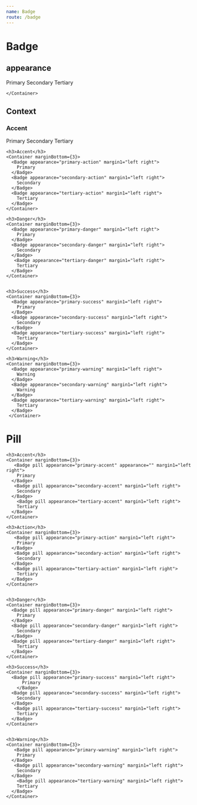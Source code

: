 ---
name: Badge
route: /badge
---


# Badge

<Props of={Badge} />

## appearance

<Playground>
  <ThemeProvider>
    <Container marginBottom={3}>
      <Badge appearance="primary" margin1="left right">
        Primary
      </Badge>
      <Badge appearance="secondary" margin1="left right">
        Secondary
      </Badge>
      <Badge appearance="tertiary" margin1="left right">Tertiary</Badge>

    </Container>

  </ThemeProvider>
</Playground>

## Context

<Playground>
  <ThemeProvider>
    <h3>Accent</h3>
    <Container marginBottom={3}>
      <Badge appearance='primary-accent' margin1="left right">
        Primary 
      </Badge>
      <Badge appearance='secondary-accent' margin1="left right">
        Secondary
      </Badge>
      <Badge appearance='tertiary-accent' margin1="left right">
        Tertiary
      </Badge>
    </Container>

    <h3>Accent</h3>
    <Container marginBottom={3}>
      <Badge appearance="primary-action" margin1="left right">
        Primary
      </Badge>
      <Badge appearance="secondary-action" margin1="left right">
        Secondary
      </Badge>
      <Badge appearance="tertiary-action" margin1="left right">
        Tertiary
      </Badge>
    </Container>

    <h3>Danger</h3>
    <Container marginBottom={3}>
      <Badge appearance="primary-danger" margin1="left right">
        Primary
      </Badge>
      <Badge appearance="secondary-danger" margin1="left right">
        Secondary
      </Badge>
       <Badge appearance="tertiary-danger" margin1="left right">
        Tertiary
      </Badge>
    </Container>


    <h3>Success</h3>
    <Container marginBottom={3}>
      <Badge appearance="primary-success" margin1="left right">
        Primary
      </Badge>
      <Badge appearance="secondary-success" margin1="left right">
        Secondary
      </Badge>
      <Badge appearance="tertiary-success" margin1="left right">
        Tertiary
      </Badge>
    </Container>

    <h3>Warning</h3>
    <Container marginBottom={3}>
      <Badge appearance="primary-warning" margin1="left right">
        Warning
      </Badge>
      <Badge appearance="secondary-warning" margin1="left right">
        Warning
      </Badge>
      <Badge appearance="tertiary-warning" margin1="left right">
        Tertiary
      </Badge>
     </Container>

  </ThemeProvider>
</Playground>

# Pill

<Playground>
  <ThemeProvider>

    <h3>Accent</h3>
    <Container marginBottom={3}>
       <Badge pill appearance="primary-accent" appearance="" margin1="left right">
        Primary
      </Badge>
       <Badge pill appearance="secondary-accent" margin1="left right">
        Secondary
      </Badge>
        <Badge pill appearance="tertiary-accent" margin1="left right">
        Tertiary
      </Badge>
    </Container>

    <h3>Action</h3>
    <Container marginBottom={3}>
       <Badge pill appearance="primary-action" margin1="left right">
        Primary
      </Badge>
       <Badge pill appearance="secondary-action" margin1="left right">
        Secondary
      </Badge>
       <Badge pill appearance="tertiary-action" margin1="left right">
        Tertiary
      </Badge>
    </Container>


    <h3>Danger</h3>
    <Container marginBottom={3}>
      <Badge pill appearance="primary-danger" margin1="left right">
        Primary
      </Badge>
      <Badge pill appearance="secondary-danger" margin1="left right">
        Secondary
      </Badge>
      <Badge pill appearance="tertiary-danger" margin1="left right">
        Tertiary
      </Badge>
    </Container>

    <h3>Success</h3>
    <Container marginBottom={3}>
      <Badge pill appearance="primary-success" margin1="left right">
          Primary
        </Badge>
      <Badge pill appearance="secondary-success" margin1="left right">
        Secondary
      </Badge>
       <Badge pill appearance="tertiary-success" margin1="left right">
        Tertiary
      </Badge>
    </Container>


    <h3>Warning</h3>
    <Container marginBottom={3}>
       <Badge pill appearance="primary-warning" margin1="left right">
        Primary
      </Badge>
       <Badge pill appearance="secondary-warning" margin1="left right">
        Secondary
      </Badge>
        <Badge pill appearance="tertiary-warning" margin1="left right">
        Tertiary
      </Badge>
    </Container>

  </ThemeProvider>
</Playground>
